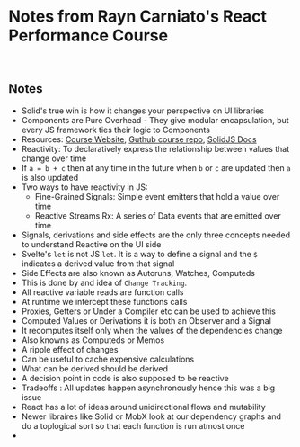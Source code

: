 # Notes from Rayn Carniato's React Performance Course
<br/>

## Notes
* Solid's true win is how it changes your perspective on UI libraries
* Components are Pure Overhead - They give modular encapsulation, but every JS framework ties their logic to Components
* Resources: [Course Website](https://reactivity-with-solidjs.netlify.app/workshop/introduction), [Guthub course repo](https://github.com/ryansolid/solid-course), [SolidJS Docs](https://docs.solidjs.com/)
* Reactivity: To declaratively express the relationship between values that change over time
* If `a = b + c` then at any time in the future when `b` or `c` are updated then `a` is also updated
* Two ways to have reactivity in JS:
  * Fine-Grained Signals: Simple event emitters that hold a value over time
  * Reactive Streams Rx: A series of Data events that are emitted over time
* Signals, derivations and side effects are the only three concepts needed to understand Reactive on the UI side
* Svelte's `let` is not JS `let`. It is a way to define a signal and the `$` indicates a derived value from that signal
* Side Effects are also known as Autoruns, Watches, Computeds
* This is done by and idea of `Change Tracking`.
* All reactive variable reads are function calls
* At runtime we intercept these functions calls
* Proxies, Getters or Under a Compiler etc can be used to achieve this
* Computed Values or Derivations it is both an Observer and a Signal
* It recomputes itself only when the values of the dependencies change
* Also knowns as Computeds or Memos
* A ripple effect of changes
* Can be useful to cache expensive calculations
* What can be derived should be derived
* A decision point in code is also supposed to be reactive
* Tradeoffs : All updates happen asynchronously hence this was a big issue
* React has a lot of ideas around unidirectional flows and mutability
* Newer libraires like Solid or MobX look at our dependency graphs and do a toplogical sort so that each function is run atmost once
* 